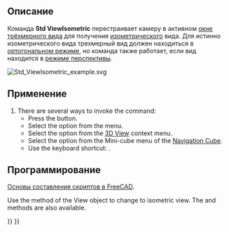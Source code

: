 <languages/>

<div class="mw-translate-fuzzy">
{{Docnav/ru
|[[Std_ViewFitSelection/ru|Команда "Уместить выделенное"]]
|[[Std_ViewDimetric/ru|Команда "Диметрическая"]]
|[[Std_View_Menu/ru|Меню "Вид"]]
|IconL=Std_ViewFitSelection.svg
|IconR=Std_ViewDimetric.svg
|IconC=Freecad.svg
}}
</div>

{{GuiCommand/ru
|Name/ru=Изометрическая
|Name=Std_ViewIsometric
|MenuLocation=Вид → Стандартные виды‏‎ → Axonometric → Изометрическая
|Workbenches=Все
|Shortcut={{KEY|0}}
|SeeAlso=[[Std_ViewDimetric/ru|Диметрическая]], [[Std_ViewTrimetric/ru|Триметрическая]]
}}

<span id="Description"></span>
==Описание==

Команда '''Std ViewIsometric''' перестраивает камеру в активном [[3D_view/ru|окне трёхмерного вида]] для получения [https://en.wikipedia.org/wiki/Isometric_projection изометрического] вида. Для истинно изометрического вида трехмерный вид должен находиться в [[Std_OrthographicCamera/ru|ортогональном режиме]], но команда также работает, если вид находится в [[Std_PerspectiveCamera/ru|режиме перспективы]].

[[Image:Std_ViewIsometric_example.svg]]
{{Caption|The [[Std_AxisCross|axis cross]] and a cube in isometric view}}

<span id="Usage"></span>
==Применение==

# There are several ways to invoke the command:
#* Press the {{Button|[[Image:Std_ViewIsometric.svg|16px]] [[Std_ViewIsometric|Isometric]]}} button.
#* Select the {{MenuCommand|View → Standard Views → Axonometric → [[Image:Std_ViewIsometric.svg|16px]] Isometric}} option from the menu.
#* Select the {{MenuCommand|Standard Views → [[Image:Std_ViewIsometric.svg|16px]] Isometric}} option from the [[3D_View|3D View]] context menu.
#* Select the {{MenuCommand|[[Image:Std_ViewIsometric.svg|16px]] Isometric}} option from the Mini-cube menu of the [[Navigation_Cube|Navigation Cube]].
#* Use the keyboard shortcut: {{KEY|0}}.

<span id="Scripting"></span>
==Программирование==

<div class="mw-translate-fuzzy">
{{Emphasis|Смотрите так же:}} [[FreeCAD_Scripting_Basics/ru|Основы составления скриптов в FreeCAD]].
</div>

Use the {{incode|viewIsometric}} method of the View object to change to isometric view. The {{incode|viewDimetric}} and {{incode|viewTrimetric}} methods are also available.

{{Code|code=
import FreeCADGui

view = FreeCADGui.ActiveDocument.ActiveView
view.viewIsometric()
}}


<div class="mw-translate-fuzzy">
{{Docnav/ru
|[[Std_ViewFitSelection/ru|Команда "Уместить выделенное"]]
|[[Std_ViewDimetric/ru|Команда "Диметрическая"]]
|[[Std_View_Menu/ru|Меню "Вид"]]
|IconL=Std_ViewFitSelection.svg
|IconR=Std_ViewDimetric.svg
|IconC=Freecad.svg
}}
</div>

{{Std_Base_navi{{#translation:}}}}
{{Userdocnavi{{#translation:}}}}